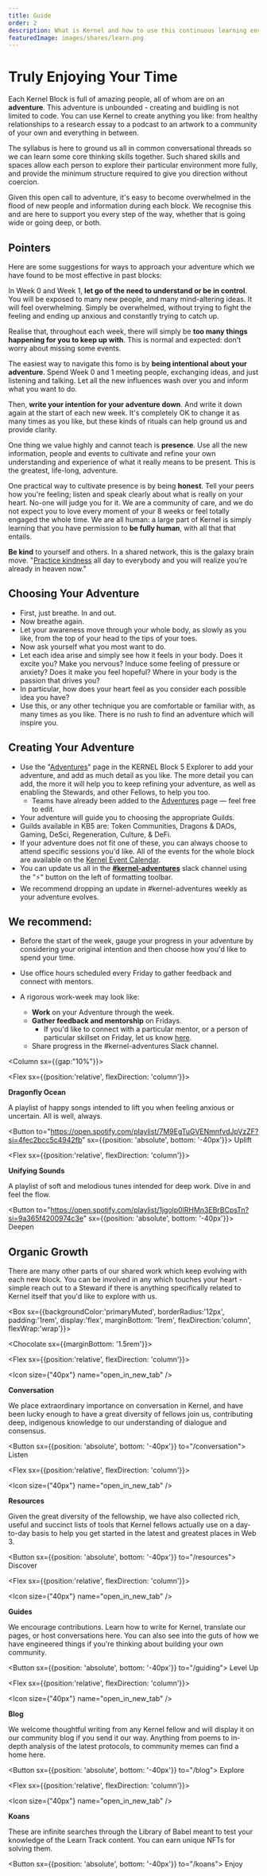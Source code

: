 ```yaml
---
title: Guide
order: 2
description: What is Kernel and how to use this continuous learning environment to its fullest potential.
featuredImage: images/shares/learn.png
---
```


# Truly Enjoying Your Time

Each Kernel Block is full of amazing people, all of whom are on an **adventure**. This adventure is unbounded - creating and buidling is not limited to code. You can use Kernel to create anything you like: from healthy relationships to a research essay to a podcast to an artwork to a community of your own and everything in between. 

The syllabus is here to ground us all in common conversational threads so we can learn some core thinking skills together. Such shared skills and spaces allow each person to explore their particular environment more fully, and provide the minimum structure required to give you direction without coercion.

Given this open call to adventure, it's easy to become overwhelmed in the flood of new people and information during each block. We recognise this and are here to support you every step of the way, whether that is going wide or going deep, or both. 

## Pointers

Here are some suggestions for ways to approach your adventure which we have found to be most effective in past blocks: 

<Process>

In Week 0 and Week 1, **let go of the need to understand or be in control**. You will be exposed to many new people, and many mind-altering ideas. It will feel overwhelming. Simply be overwhelmed, without trying to fight the feeling and ending up anxious and constantly trying to catch up.

Realise that, throughout each week, there will simply be **too many things happening for you to keep up with**. This is normal and expected: don't worry about missing some events.

The easiest way to navigate this fomo is by **being intentional about your adventure**. Spend Week 0 and 1 meeting people, exchanging ideas, and just listening and talking. Let all the new influences wash over you and inform what you want to do. 

Then, **write your intention for your adventure down**. And write it down again at the start of each new week. It's completely OK to change it as many times as you like, but these kinds of rituals can help ground us and provide clarity.

One thing we value highly and cannot teach is **presence**. Use all the new information, people and events to cultivate and refine your own understanding and experience of what it really means to be present. This is the greatest, life-long, adventure.

One practical way to cultivate presence is by being **honest**. Tell your peers how you're feeling; listen and speak clearly about what is really on your heart. No-one will judge you for it. We are a community of care, and we do not expect you to love every moment of your 8 weeks or feel totally engaged the whole time. We are all human: a large part of Kernel is simply learning that you have permission to **be fully human**, with all that that entails.

**Be kind** to yourself and others. In a shared network, this is the galaxy brain move. "[Practice kindness](https://www.themarginalian.org/2014/03/12/jack-kerouac-golden-eternity/) all day to everybody and you will realize you’re already in heaven now." 

</Process>

## Choosing Your Adventure

- First, just breathe. In and out.
- Now breathe again.
- Let your awareness move through your whole body, as slowly as you like, from the top of your head to the tips of your toes.
- Now ask yourself what you most want to do.
- Let each idea arise and simply see how it feels in your body. Does it excite you? Make you nervous? Induce some feeling of pressure or anxiety? Does it make you feel hopeful? Where in your body is the passion that drives you?
- In particular, how does your heart feel as you consider each possible idea you have?
- Use this, or any other technique you are comfortable or familiar with, as many times as you like. There is no rush to find an adventure which will inspire you.

## Creating Your Adventure

- Use the "[Adventures](https://www.notion.so/8cf0c0a4a7e04af9a9ff04461f6c6550)" page in the KERNEL Block 5 Explorer to add your adventure, and add as much detail as you like. The more detail you can add, the more it will help you to keep refining your adventure, as well as enabling the Stewards, and other Fellows, to help you too.
    - Teams have already been added to the [Adventures](https://www.notion.so/8cf0c0a4a7e04af9a9ff04461f6c6550) page — feel free to edit.
- Your adventure will guide you to choosing the appropriate Guilds.
- Guilds available in KB5 are: Token Communities, Dragons & DAOs, Gaming, DeSci, Regeneration, Culture, & DeFi.
- If your adventure does not fit one of these, you can always choose to attend specific sessions you'd like. All of the events for the whole block are available on the [Kernel Event Calendar](https://www.notion.so/Event-Calendar-de61b11616eb4e349a29ff532ceb0b08).
- You can update us all in the **[#kernel-adventures](https://app.slack.com/client/T016DS66R99/C0175KTG8TU)** slack channel using the "⚡️" button on the left of formatting toolbar.
- We recommend dropping an update in #kernel-adventures weekly as your adventure evolves.

## We recommend:

- Before the start of the week, gauge your progress in your adventure by considering your original intention and then choose how you'd like to spend your time.
- Use office hours scheduled every Friday to gather feedback and connect with mentors.

- A rigorous work-week may look like:
    - **Work** on your Adventure through the week.
    - **Gather feedback and mentorship** on Fridays.
        - If you'd like to connect with a particular mentor, or a person of particular skillset on Friday, let us know [here](https://airtable.com/shr3QA65zBvr2CHo0).
    - Share progress in the #kernel-adventures Slack channel.

<Column sx={{gap:"10%"}}>

<Flex sx={{position:'relative', flexDirection: 'column'}}>

**Dragonfly Ocean**

A playlist of happy songs intended to lift you when feeling anxious or uncertain. All is well, always.

<Button to="https://open.spotify.com/playlist/7M9EgTuGVENmnfvdJpVzZF?si=4fec2bcc5c4942fb" sx={{position: 'absolute', bottom: '-40px'}}>
    Uplift
</Button>

</Flex>

<Flex sx={{position:'relative', flexDirection: 'column'}}>

**Unifying Sounds** 

A playlist of soft and melodious tunes intended for deep work. Dive in and feel the flow.

<Button to="https://open.spotify.com/playlist/1jgolp0lRHMn3EBrBCpsTn?si=9a365f4200974c3e" sx={{position: 'absolute', bottom: '-40px'}}>
    Deepen
</Button>

</Flex>

</Column>

## Organic Growth

There are many other parts of our shared work which keep evolving with each new block. You can be involved in any which touches your heart - simple reach out to a Steward if there is anything specifically related to Kernel itself that you'd like to explore with us. 

<Box sx={{backgroundColor:'primaryMuted', borderRadius:'12px', padding:'1rem', display:'flex', marginBottom: '1rem', flexDirection:'column', flexWrap:'wrap'}}>

<Chocolate sx={{marginBottom: '1.5rem'}}>

<Flex sx={{position:'relative', flexDirection: 'column'}}>

<Icon size={"40px"} name="open_in_new_tab" />

**Conversation**

We place extraordinary importance on conversation in Kernel, and have been lucky enough to have a great diversity of fellows join us, contributing deep, indigenous knowledge to our understanding of dialogue and consensus.

<Button sx={{position: 'absolute', bottom: '-40px'}} to="/conversation">
    Listen
</Button>

</Flex>

<Flex sx={{position:'relative', flexDirection: 'column'}}>

<Icon size={"40px"} name="open_in_new_tab" />

**Resources**

Given the great diversity of the fellowship, we have also collected rich, useful and succinct lists of tools that Kernel fellows actually use on a day-to-day basis to help you get started in the latest and greatest places in Web 3.

<Button sx={{position: 'absolute', bottom: '-40px'}} to="/resources">
    Discover
</Button>

</Flex>

<Flex sx={{position:'relative', flexDirection: 'column'}}>

<Icon size={"40px"} name="open_in_new_tab" />

**Guides**

We encourage contributions. Learn how to write for Kernel, translate our pages, or host conversations here. You can also see into the guts of how we have engineered things if you're thinking about building your own community.

<Button sx={{position: 'absolute', bottom: '-40px'}} to="/guiding">
    Level Up
</Button>

</Flex>

<Flex sx={{position:'relative', flexDirection: 'column'}}>

<Icon size={"40px"} name="open_in_new_tab" />

**Blog**

We welcome thoughtful writing from any Kernel fellow and will display it on our community blog if you send it our way. Anything from poems to in-depth analysis of the latest protocols, to community memes can find a home here.

<Button sx={{position: 'absolute', bottom: '-40px'}} to="/blog">
    Explore
</Button>

</Flex>

<Flex sx={{position:'relative', flexDirection: 'column'}}>

<Icon size={"40px"} name="open_in_new_tab" />

**Koans**

These are infinite searches through the Library of Babel meant to test your knowledge of the Learn Track content. You can earn unique NFTs for solving them.

<Button sx={{position: 'absolute', bottom: '-40px'}} to="/koans">
    Enjoy
</Button>

</Flex>

</Chocolate>

</Box>
